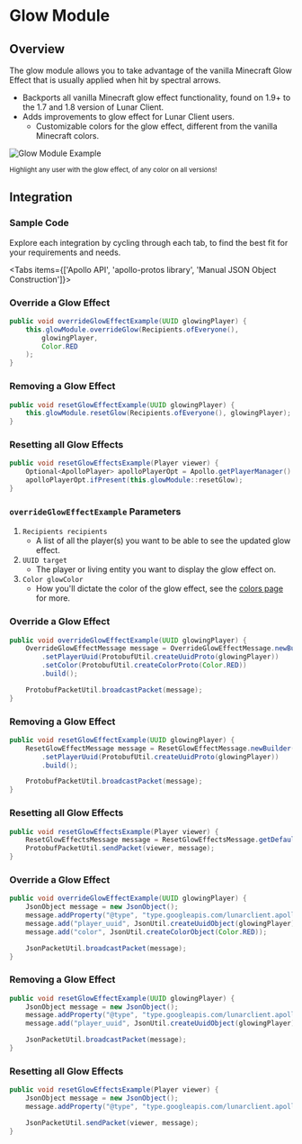 
# Glow Module

## Overview

The glow module allows you to take advantage of the vanilla Minecraft Glow Effect that is usually applied when hit by spectral arrows.

-   Backports all vanilla Minecraft glow effect functionality, found on 1.9+ to the 1.7 and 1.8 version of Lunar Client.
-   Adds improvements to glow effect for Lunar Client users.
    -   Customizable colors for the glow effect, different from the vanilla Minecraft colors.

![Glow Module Example](https://i.imgur.com/Ra3r363.png#center)

<div style={{ textAlign: "center" }}>
    <small>Highlight any user with the glow effect, of any color on all versions!</small>
</div>

## Integration

### Sample Code
Explore each integration by cycling through each tab, to find the best fit for your requirements and needs.

<Tabs items={['Apollo API', 'apollo-protos library', 'Manual JSON Object Construction']}>

<Tab>

### Override a Glow Effect

```java
public void overrideGlowEffectExample(UUID glowingPlayer) {
    this.glowModule.overrideGlow(Recipients.ofEveryone(),
        glowingPlayer,
        Color.RED
    );
}
```

### Removing a Glow Effect

```java
public void resetGlowEffectExample(UUID glowingPlayer) {
    this.glowModule.resetGlow(Recipients.ofEveryone(), glowingPlayer);
}
```

### Resetting all Glow Effects

```java
public void resetGlowEffectsExample(Player viewer) {
    Optional<ApolloPlayer> apolloPlayerOpt = Apollo.getPlayerManager().getPlayer(viewer.getUniqueId());
    apolloPlayerOpt.ifPresent(this.glowModule::resetGlow);
}
```

### `overrideGlowEffectExample` Parameters

1. `Recipients recipients`
   - A list of all the player(s) you want to be able to see the updated glow effect.
2. `UUID target`
   - The player or living entity you want to display the glow effect on.
3. `Color glowColor`
   - How you'll dictate the color of the glow effect, see the [colors page](/apollo/developers/utilities/colors) for more.

</Tab>

<Tab>

### Override a Glow Effect

```java
public void overrideGlowEffectExample(UUID glowingPlayer) {
    OverrideGlowEffectMessage message = OverrideGlowEffectMessage.newBuilder()
        .setPlayerUuid(ProtobufUtil.createUuidProto(glowingPlayer))
        .setColor(ProtobufUtil.createColorProto(Color.RED))
        .build();

    ProtobufPacketUtil.broadcastPacket(message);
}
```

### Removing a Glow Effect

```java
public void resetGlowEffectExample(UUID glowingPlayer) {
    ResetGlowEffectMessage message = ResetGlowEffectMessage.newBuilder()
        .setPlayerUuid(ProtobufUtil.createUuidProto(glowingPlayer))
        .build();

    ProtobufPacketUtil.broadcastPacket(message);
}
```

### Resetting all Glow Effects

```java
public void resetGlowEffectsExample(Player viewer) {
    ResetGlowEffectsMessage message = ResetGlowEffectsMessage.getDefaultInstance();
    ProtobufPacketUtil.sendPacket(viewer, message);
}
```

</Tab>

<Tab>

### Override a Glow Effect

```java
public void overrideGlowEffectExample(UUID glowingPlayer) {
    JsonObject message = new JsonObject();
    message.addProperty("@type", "type.googleapis.com/lunarclient.apollo.glow.v1.OverrideGlowEffectMessage");
    message.add("player_uuid", JsonUtil.createUuidObject(glowingPlayer));
    message.add("color", JsonUtil.createColorObject(Color.RED));

    JsonPacketUtil.broadcastPacket(message);
}
```

### Removing a Glow Effect

```java
public void resetGlowEffectExample(UUID glowingPlayer) {
    JsonObject message = new JsonObject();
    message.addProperty("@type", "type.googleapis.com/lunarclient.apollo.glow.v1.ResetGlowEffectMessage");
    message.add("player_uuid", JsonUtil.createUuidObject(glowingPlayer));

    JsonPacketUtil.broadcastPacket(message);
}
```

### Resetting all Glow Effects

```java
public void resetGlowEffectsExample(Player viewer) {
    JsonObject message = new JsonObject();
    message.addProperty("@type", "type.googleapis.com/lunarclient.apollo.glow.v1.ResetGlowEffectsMessage");

    JsonPacketUtil.sendPacket(viewer, message);
}
```

</Tab>

</Tabs>
